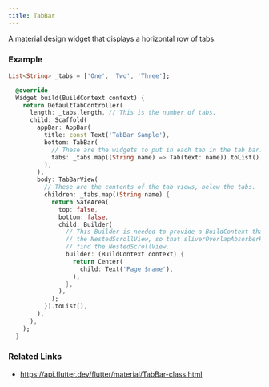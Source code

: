 ```yaml
---
title: TabBar
---
```


A material design widget that displays a horizontal row of tabs.

### Example

```dart liveslice=TabBar
List<String> _tabs = ['One', 'Two', 'Three'];

  @override
  Widget build(BuildContext context) {
    return DefaultTabController(
      length: _tabs.length, // This is the number of tabs.
      child: Scaffold(
        appBar: AppBar(
          title: const Text('TabBar Sample'),
          bottom: TabBar(
            // These are the widgets to put in each tab in the tab bar.
            tabs: _tabs.map((String name) => Tab(text: name)).toList(),
          ),
        ),
        body: TabBarView(
          // These are the contents of the tab views, below the tabs.
          children: _tabs.map((String name) {
            return SafeArea(
              top: false,
              bottom: false,
              child: Builder(
                // This Builder is needed to provide a BuildContext that is "inside"
                // the NestedScrollView, so that sliverOverlapAbsorberHandleFor() can
                // find the NestedScrollView.
                builder: (BuildContext context) {
                  return Center(
                    child: Text('Page $name'),
                  );
                },
              ),
            );
          }).toList(),
        ),
      ),
    );
  }
```

### Related Links
- https://api.flutter.dev/flutter/material/TabBar-class.html
